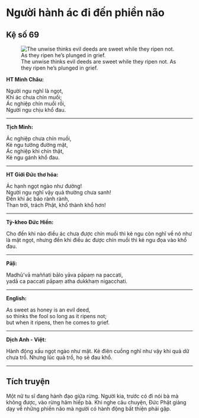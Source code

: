 # Người hành ác đi đến phiền não {- #nguoi-hanh-ac-di-den-phien-nao}

## Kệ số 69 {- #ke-so-69}

![The unwise thinks evil deeds are sweet while they ripen not. As they ripen he’s plunged in grief.](images/kinh-phap-cu-ke-so-69-dhammapada-verse-69.jpg){fig-align="center" .lightbox}

**HT Minh Châu:**

Người ngu nghĩ là ngọt,  
Khi ác chưa chín muồi;  
Ác nghiệp chín muồi rồi,  
Người ngu chịu khổ đau.  

<hr class="divider">

**Tịch Minh:**

Ác nghiệp chưa chín muồi,  
Kẻ ngu tưởng đường mật,  
Ác nghiệp khi chín thật,  
Kẻ ngu gánh khổ đau.  

<hr class="divider">

**HT Giới Đức thơ hóa:**

Ác hạnh ngọt ngào như đường!  
Người ngu nghĩ vậy quả thường chưa sanh!  
Ðến khi ác báo rành rành,  
Than trời, trách Phật, khổ thành khổ hơn!  

<hr class="divider">

**Tỳ-kheo Đức Hiền:**

Cho đến khi nào điều ác chưa được chín muồi thì kẻ ngu còn nghĩ về nó như là mật ngọt, nhưng đến khi điều ác được chín muồi thì kẻ ngu đọa vào khổ đau.  

<hr class="divider">

**Pāḷi:**

Madhū’vā maññati bālo yāva pāpaṃ na paccati,  
yadā ca paccati pāpaṃ atha dukkhaṃ nigacchati.  

<hr class="divider">

**English:**

As sweet as honey is an evil deed,  
so thinks the fool so long as it ripens not;  
but when it ripens, then he comes to grief.  

<hr class="divider">

**Dịch Anh - Việt:**

Hành động xấu ngọt ngào như mật. Kẻ điên cuồng nghĩ như vậy khi quả dữ chưa trổ. Nhưng lúc quả trổ, họ sẽ đau khổ.  

<hr class="divider">

## Tích truyện {- #tich-truyen}

Một nữ tu sĩ đang hành đạo giữa rừng. Người kia, trước có đi nói bà mà không được, vào rừng hãm hiếp bà. Khi nghe câu chuyện, Ðức Phật giảng dạy về những phiền não mà người có hành động bất thiện phải gặp.  